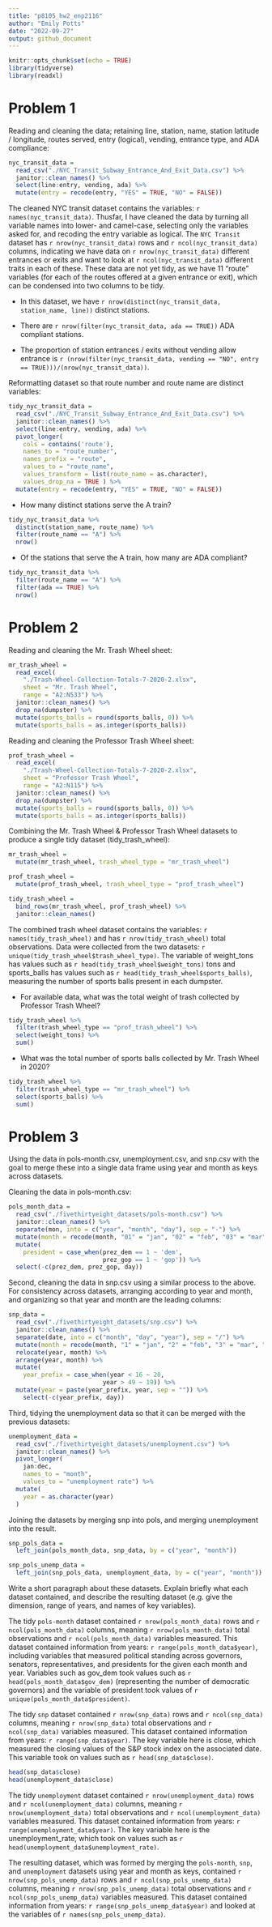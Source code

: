 ```yaml
---
title: "p8105_hw2_enp2116"
author: "Emily Potts"
date: "2022-09-27"
output: github_document
---
```


```r
knitr::opts_chunk$set(echo = TRUE)
library(tidyverse)
library(readxl)
```

# Problem 1

Reading and cleaning the data; retaining line, station, name, station latitude / longitude, routes served, entry (logical), vending, entrance type, and ADA compliance: 
```r
nyc_transit_data =
  read_csv("./NYC_Transit_Subway_Entrance_And_Exit_Data.csv") %>%
  janitor::clean_names() %>%
  select(line:entry, vending, ada) %>%
  mutate(entry = recode(entry, "YES" = TRUE, "NO" = FALSE))
```

The cleaned NYC transit dataset contains the variables: `r names(nyc_transit_data)`. Thusfar, I have cleaned the data by turning all variable names into lower- and camel-case, selecting only the variables asked for, and recoding the entry variable as logical. The `NYC Transit` dataset has `r nrow(nyc_transit_data)` rows and `r ncol(nyc_transit_data)` columns, indicating we have data on  `r nrow(nyc_transit_data)` different entrances or exits and want to look at `r ncol(nyc_transit_data)` different traits in each of these. These data are not yet tidy, as we have 11 "route" variables (for each of the routes offered at a given entrance or exit), which can be condensed into two columns to be tidy.

* In this dataset, we have `r nrow(distinct(nyc_transit_data, station_name, line))` distinct stations.

* There are `r nrow(filter(nyc_transit_data, ada == TRUE))` ADA compliant stations.

* The proportion of station entrances / exits without vending allow entrance is `r (nrow(filter(nyc_transit_data, vending == "NO", entry == TRUE)))/(nrow(nyc_transit_data))`.


Reformatting dataset so that route number and route name are distinct variables:
```r
tidy_nyc_transit_data =
  read_csv("./NYC_Transit_Subway_Entrance_And_Exit_Data.csv") %>%
  janitor::clean_names() %>%
  select(line:entry, vending, ada) %>%
  pivot_longer(
    cols = contains('route'),
    names_to = "route_number",
    names_prefix = "route",
    values_to = "route_name",
    values_transform = list(route_name = as.character),
    values_drop_na = TRUE ) %>%
  mutate(entry = recode(entry, "YES" = TRUE, "NO" = FALSE))
```

* How many distinct stations serve the A train?
```r
tidy_nyc_transit_data %>%
  distinct(station_name, route_name) %>%
  filter(route_name == "A") %>%
  nrow()
```

* Of the stations that serve the A train, how many are ADA compliant?
```r
tidy_nyc_transit_data %>%
  filter(route_name == "A") %>%
  filter(ada == TRUE) %>%
  nrow()
```


# Problem 2

Reading and cleaning the Mr. Trash Wheel sheet:
```r
mr_trash_wheel =
  read_excel(
    "./Trash-Wheel-Collection-Totals-7-2020-2.xlsx",
    sheet = "Mr. Trash Wheel",
    range = "A2:N533") %>%
  janitor::clean_names() %>% 
  drop_na(dumpster) %>% 
  mutate(sports_balls = round(sports_balls, 0)) %>% 
  mutate(sports_balls = as.integer(sports_balls))
```

Reading and cleaning the Professor Trash Wheel sheet:
```r
prof_trash_wheel =
  read_excel(
    "./Trash-Wheel-Collection-Totals-7-2020-2.xlsx",
    sheet = "Professor Trash Wheel",
    range = "A2:N115") %>%
  janitor::clean_names() %>% 
  drop_na(dumpster) %>% 
  mutate(sports_balls = round(sports_balls, 0)) %>% 
  mutate(sports_balls = as.integer(sports_balls))
```

Combining the Mr. Trash Wheel & Professor Trash Wheel datasets to produce a single tidy dataset (tidy_trash_wheel):
```r
mr_trash_wheel = 
  mutate(mr_trash_wheel, trash_wheel_type = "mr_trash_wheel")

prof_trash_wheel = 
  mutate(prof_trash_wheel, trash_wheel_type = "prof_trash_wheel")

tidy_trash_wheel = 
  bind_rows(mr_trash_wheel, prof_trash_wheel) %>%
  janitor::clean_names() 
```

The combined trash wheel dataset contains the variables: `r names(tidy_trash_wheel)` and has `r nrow(tidy_trash_wheel)` total observations. Data were collected from the two datasets: `r unique(tidy_trash_wheel$trash_wheel_type)`. The variable of weight_tons has values such as `r head(tidy_trash_wheel$weight_tons)` tons and sports_balls has values such as `r head(tidy_trash_wheel$sports_balls)`, measuring the number of sports balls present in each dumpster. 

* For available data, what was the total weight of trash collected by Professor Trash Wheel? 

```r
tidy_trash_wheel %>%
  filter(trash_wheel_type == "prof_trash_wheel") %>%
  select(weight_tons) %>%
  sum()
```

* What was the total number of sports balls collected by Mr. Trash Wheel in 2020?
```r
tidy_trash_wheel %>%
  filter(trash_wheel_type == "mr_trash_wheel") %>%
  select(sports_balls) %>%
  sum()
```


# Problem 3
Using the data in pols-month.csv, unemployment.csv, and snp.csv with the goal to merge these into a single data frame using year and month as keys across datasets.

Cleaning the data in pols-month.csv:
```r
pols_month_data =
  read_csv("./fivethirtyeight_datasets/pols-month.csv") %>%
  janitor::clean_names() %>%
  separate(mon, into = c("year", "month", "day"), sep = "-") %>% 
  mutate(month = recode(month, "01" = "jan", "02" = "feb", "03" = "mar", "04" = "apr", "05" = "may", "06" = "jun", "07" = "jul", "08" = "aug", "09" = "sep", "10" = "oct", "11" = "nov", "12" = "dec")) %>% 
  mutate(
    president = case_when(prez_dem == 1 ~ 'dem',
                          prez_gop == 1 ~ 'gop')) %>% 
  select(-c(prez_dem, prez_gop, day))

```


Second, cleaning the data in snp.csv using a similar process to the above. For consistency across datasets, arranging according to year and month, and organizing so that year and month are the leading columns:
```r
snp_data =
  read_csv("./fivethirtyeight_datasets/snp.csv") %>%
  janitor::clean_names() %>%
  separate(date, into = c("month", "day", "year"), sep = "/") %>% 
  mutate(month = recode(month, "1" = "jan", "2" = "feb", "3" = "mar", "4" = "apr", "5" = "may", "6" = "jun", "7" = "jul", "8" = "aug", "9" = "sep", "10" = "oct", "11" = "nov", "12" = "dec")) %>% 
  relocate(year, month) %>% 
  arrange(year, month) %>% 
  mutate(
    year_prefix = case_when(year < 16 ~ 20,
                          year > 49 ~ 19)) %>% 
  mutate(year = paste(year_prefix, year, sep = "")) %>% 
    select(-c(year_prefix, day))
```

Third, tidying the unemployment data so that it can be merged with the previous datasets:
```r
unemployment_data =
  read_csv("./fivethirtyeight_datasets/unemployment.csv") %>%
  janitor::clean_names() %>% 
  pivot_longer(
    jan:dec,
    names_to = "month", 
    values_to = "unemployment rate") %>% 
  mutate(
    year = as.character(year)
  )
```


Joining the datasets by merging snp into pols, and merging unemployment into the result.
```r
snp_pols_data = 
  left_join(pols_month_data, snp_data, by = c("year", "month"))

snp_pols_unemp_data = 
  left_join(snp_pols_data, unemployment_data, by = c("year", "month"))
```

Write a short paragraph about these datasets. Explain briefly what each dataset contained, and describe the resulting dataset (e.g. give the dimension, range of years, and names of key variables).

The tidy `pols-month` dataset contained `r nrow(pols_month_data)` rows and `r ncol(pols_month_data)` columns, meaning `r nrow(pols_month_data)` total observations and `r ncol(pols_month_data)` variables measured. This dataset contained information from years: `r range(pols_month_data$year)`, including variables that measured political standing across governors, senators, representatives, and presidents for the given each month and year. Variables such as gov_dem took values such as `r head(pols_month_data$gov_dem)` (representing the number of democratic governors) and the variable of president took values of `r unique(pols_month_data$president)`.

The tidy `snp` dataset contained `r nrow(snp_data)` rows and `r ncol(snp_data)` columns, meaning `r nrow(snp_data)` total observations and `r ncol(snp_data)` variables measured. This dataset contained information from years: `r range(snp_data$year)`. The key variable here is close, which measured the closing values of the S&P stock index on the associated date. This variable took on values such as `r head(snp_data$close)`.

```r
head(snp_data$close)
head(unemployment_data$close)
```


The tidy `unemployment` dataset contained `r nrow(unemployment_data)` rows and `r ncol(unemployment_data)` columns, meaning `r nrow(unemployment_data)` total observations and `r ncol(unemployment_data)` variables measured. This dataset contained information from years: `r range(unemployment_data$year)`. The key variable here is the unemployment_rate, which took on values such as `r head(unemployment_data$unemployment_rate)`.

The resulting dataset, which was formed by merging the `pols-month`, `snp`, and `unemployment` datasets using year and month as keys, contained `r nrow(snp_pols_unemp_data)` rows and `r ncol(snp_pols_unemp_data)` columns, meaning `r nrow(snp_pols_unemp_data)` total observations and `r ncol(snp_pols_unemp_data)` variables measured. This dataset contained information from years: `r range(snp_pols_unemp_data$year)` and looked at the variables of `r names(snp_pols_unemp_data)`. 
